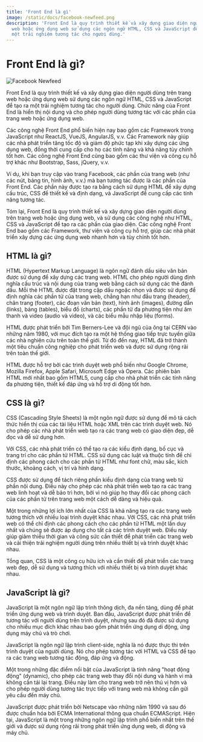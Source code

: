 ```yaml
---
title: 'Front End là gì'
image: /static/docs/facebook-newfeed.png
description: 'Front End là quy trình thiết kế và xây dựng giao diện người dùng trên trang
  web hoặc ứng dụng web sử dụng các ngôn ngữ HTML, CSS và JavaScript để tạo ra
  một trải nghiệm tương tác cho người dùng.'
---
```


# Front End là gì?

![Facebook Newfeed](/static/docs/facebook-newfeed.png)

Front End là quy trình thiết kế và xây dựng giao diện người dùng trên trang web
hoặc ứng dụng web sử dụng các ngôn ngữ HTML, CSS và JavaScript để tạo ra một
trải nghiệm tương tác cho người dùng. Chức năng của Front End là hiển thị nội
dung và cho phép người dùng tương tác với các phần của trang web hoặc ứng dụng
web.

Các công nghệ Front End phổ biến hiện nay bao gồm các Framework trong JavaScript
như ReactJS, VueJS, AngularJS, v.v. Các Framework này giúp các nhà phát triển
tăng tốc độ và giảm độ phức tạp khi xây dựng các ứng dụng web, đồng thời cung
cấp cho họ các tính năng và khả năng tùy chỉnh tốt hơn. Các công nghệ Front End
cũng bao gồm các thư viện và công cụ hỗ trợ khác như Bootstrap, Sass, jQuery,
v.v.

Ví dụ, khi bạn truy cập vào trang Facebook, các phần của trang web (như các nút,
bảng tin, hình ảnh, v.v.) mà bạn tương tác được là các phần của Front End. Các
phần này được tạo ra bằng cách sử dụng HTML để xây dựng cấu trúc, CSS để thiết
kế và định dạng, và JavaScript để cung cấp các tính năng tương tác.

Tóm lại, Front End là quy trình thiết kế và xây dựng giao diện người dùng trên
trang web hoặc ứng dụng web, và sử dụng các công nghệ như HTML, CSS và
JavaScript để tạo ra các phần của giao diện. Các công nghệ Front End bao gồm các
Framework, thư viện và công cụ hỗ trợ, giúp các nhà phát triển xây dựng các ứng
dụng web nhanh hơn và tùy chỉnh tốt hơn.

## HTML là gì?

HTML (Hypertext Markup Language) là ngôn ngữ đánh dấu siêu văn bản được sử dụng
để xây dựng các trang web. HTML cho phép người dùng định nghĩa cấu trúc và nội
dung của trang web bằng cách sử dụng các thẻ đánh dấu. Mỗi thẻ HTML được đặt
trong cặp dấu ngoặc nhọn và được sử dụng để định nghĩa các phần tử của trang
web, chẳng hạn như đầu trang (header), chân trang (footer), các đoạn văn bản
(text), hình ảnh (images), đường dẫn (links), bảng (tables), biểu đồ (charts),
các phần tử đa phương tiện như âm thanh và video (audio và video), và các biểu
mẫu nhập liệu (forms).

HTML được phát triển bởi Tim Berners-Lee và đội ngũ của ông tại CERN vào những
năm 1980, với mục đích tạo ra một hệ thống giao tiếp trực tuyến giữa các nhà
nghiên cứu trên toàn thế giới. Từ đó đến nay, HTML đã trở thành một tiêu chuẩn
công nghiệp cho phát triển web và được sử dụng rộng rãi trên toàn thế giới.

HTML được hỗ trợ bởi các trình duyệt web phổ biến như Google Chrome, Mozilla
Firefox, Apple Safari, Microsoft Edge và Opera. Các phiên bản HTML mới nhất bao
gồm HTML5, cung cấp cho nhà phát triển các tính năng đa phương tiện, thiết kế
đáp ứng và hỗ trợ di động tốt hơn.

## CSS là gì?

CSS (Cascading Style Sheets) là một ngôn ngữ được sử dụng để mô tả cách thức
hiển thị của các tài liệu HTML hoặc XML trên các trình duyệt web. Nó cho phép
các nhà phát triển web tạo ra các trang web có giao diện đẹp, dễ đọc và dễ sử
dụng hơn.

Với CSS, các nhà phát triển có thể tạo ra các kiểu định dạng, bố cục và trang
trí cho các phần tử HTML. CSS sử dụng các luật và thuộc tính để chỉ định các
phong cách cho các phần tử HTML như font chữ, màu sắc, kích thước, khoảng cách,
vị trí và hình dạng.

CSS được sử dụng để tách riêng phần kiểu định dạng của trang web từ phần nội
dung. Điều này cho phép các nhà phát triển web tạo ra các trang web linh hoạt và
dễ bảo trì hơn, bởi vì nó giúp họ thay đổi các phong cách của các phần tử trên
trang web một cách dễ dàng và hiệu quả.

Một trong những lợi ích lớn nhất của CSS là khả năng tạo ra các trang web tương
thích với nhiều loại trình duyệt khác nhau. Với CSS, các nhà phát triển web có
thể chỉ định các phong cách cho các phần tử HTML một lần duy nhất và chúng sẽ
được áp dụng cho tất cả các trình duyệt web. Điều này giúp giảm thiểu thời gian
và công sức cần thiết để phát triển các trang web và cải thiện trải nghiệm người
dùng trên nhiều thiết bị và trình duyệt khác nhau.

Tổng quan, CSS là một công cụ hữu ích và cần thiết để phát triển các trang web
đẹp, dễ sử dụng và tương thích với nhiều thiết bị và trình duyệt khác nhau.

## JavaScript là gì?

JavaScript là một ngôn ngữ lập trình thông dịch, đa nền tảng, dùng để phát triển
ứng dụng web và trình duyệt. Ban đầu, JavaScript được phát triển để tương tác
với người dùng trên trình duyệt, nhưng sau đó đã được sử dụng cho nhiều mục đích
khác nhau bao gồm phát triển ứng dụng di động, ứng dụng máy chủ và trò chơi.

JavaScript là ngôn ngữ lập trình client-side, nghĩa là nó được thực thi trên
trình duyệt của người dùng. Nó cho phép tương tác với HTML và CSS để tạo ra các
trang web tương tác động, đáp ứng và động.

Một trong những đặc điểm nổi bật của JavaScript là tính năng "hoạt động động"
(dynamic), cho phép các trang web thay đổi nội dung và hành vi mà không cần tải
lại trang. Điều này làm cho trang web trở nên thú vị hơn và cho phép người dùng
tương tác trực tiếp với trang web mà không cần gửi yêu cầu đến máy chủ.

JavaScript được phát triển bởi Netscape vào những năm 1990 và sau đó được chuẩn
hóa bởi ECMA International thông qua chuẩn ECMAScript. Hiện tại, JavaScript là
một trong những ngôn ngữ lập trình phổ biến nhất trên thế giới và được sử dụng
rộng rãi trong phát triển ứng dụng web, di động và máy chủ.
